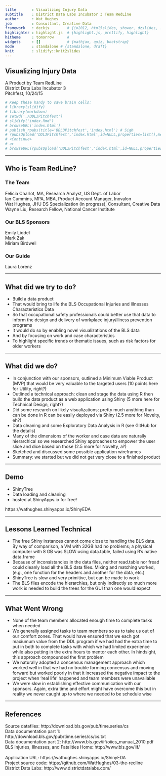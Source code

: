 ```yaml
---
title       : Visualizing Injury Data
subtitle    : District Data Labs Incubator 3 Team RedLine
author      : Wat Hughes
job         : Consultant, Creative Data
framework   : deckjs        # {io2012, html5slides, shower, dzslides, ...}
highlighter : highlight.js  # {highlight.js, prettify, highlight}
hitheme     : tomorrow      # 
widgets     : []            # {mathjax, quiz, bootstrap}
mode        : standalone # {standalone, draft}
knit        : slidify::knit2slides
---
```


## Visualizing Injury Data

A Product by Team RedLine
<br>
District Data Labs Incubator 3
<br>
Pitchfest, 10/24/15

```r
# Keep these handy to save brain cells:
# library(slidify)
# library(markdown)
# setwd('./DDL3Pitchfest')
# slidify('index.Rmd')
# browseURL('index.html')
# publish_rpubs(title='DDL3Pitchfest','index.html') # Sigh
# rpubsUpload('DDL3Pitchfest','index.html',id=NULL,properties=list(),method=getOption('rpubs.upload.method','internal'))
# <Continue>
# or
# browseURL(rpubsUpload('DDL3Pitchfest','index.html',id=NULL,properties=list(),method=getOption('rpubs.upload.method','internal'))$continueUrl)
```


---


## Who is Team RedLine?

<h3>The Team</h3>
Felicia Charlot, MA, Research Analyst, US Dept. of Labor
<br>
Ian Cummins, MPA, MBA, Product Account Manager, Inovalon
<br>
Wat Hughes, JHU DS Specialization (in progress), Consultant, Creative Data
<br>
Wayne Liu, Research Fellow, National Cancer Institute
<h3>Our BLS Sponsors</h3>
Emily Liddel
<br>
Mark Zak
<br>
Miriam Birdwell
<h3>Our Guide</h3>
Laura Lorenz

---


## What did we try to do?


- Build a data product
<br>
- That would bring to life the BLS Occupational Injuries and Illnesses Characteristics Data
<br>
- So that occupational safety professionals could better use that data to inform the design and delivery of workplace injury/illness prevention programs
<br>
- It would do so by enabling novel visualizations of the BLS data
<br>
- And by focusing on work and case characteristics
<br>
- To highlight specific trends or thematic issues, such as risk factors for older workers


---


## What did we do?

- In conjunction with our sponsors, outlined a Minimum Viable Product (MVP) that would be very valuable to the targeted users (10 points here for Utility, right?)
<br>
- Outlined a technical approach: clean and stage the data using R then build the data product as a web application using Shiny (5 more here for Technical Design, right?)
<br>
- Did some research on likely visualizations; pretty much anything than can be done in R can be easily deployed via Shiny (2.5 more for Novelty, eh?)
<br>
- Data cleaning and some Exploratory Data Analysis in R (see GitHub for the details)
<br>
- Many of the dimensions of the worker and case data are naturally hierarchical so we researched Shiny approaches to empower the user slice and dice based on those (2.5 more for Novelty, a?)
<br>
- Sketched and discussed some possible application wireframes
<br>
- Summary: we started but we did not get very close to a finished product


---


## Demo

- ShinyTree
<br>
- Data loading and cleaning
<br>
- hosted at ShinyApps.io for free!

https://wathughes.shinyapps.io/ShinyEDA


---


## Lessons Learned Technical

- The free Shiny instances cannot come close to handling the BLS data. By way of comparison, a VM with 32GB had no problems; a physical computer with 8 GB was SLOW using data.table, failed using R's native data.frame
<br>
- Because of inconsistancies in the data files, neither read.table nor fread could cleanly load all the BLS data files. Mixing and matching worked, (e.g., one function for the headers and another for the data, etc.)
<br>
- ShinyTree is slow and very primitive, but can be made to work
<br>
- The BLS files encode the hierarchies, but only indirectly so much more work is needed to build the trees for the GUI than one would expect


---


## What Went Wrong

- None of the team members allocated enough time to complete tasks when needed
<br>
- We generally assigned tasks to team members so as to take us out of our comfort zones. That would have ensured that we each got maxiumum value from the DDL program if we had had the extra time to put in both to complete tasks with which we had limited experience while also putting in the extra hours to mentor each other. In hindsight, this approach compounded the first problem
<br>
- We naturally adopted a concensus management approach which worked well in that we had no trouble forming concensus and moving forward but worked poorly in that it increased the negative impact to the project when 'real life' happened and team members were unavailable
<br>
- We were slow in establishing effective communication with our sponsors. Again, extra time and effort might have overcome this but in reality we never caught up to where we needed to be schedule wise

--- 


## References

Source datafiles: http://download.bls.gov/pub/time.series/cs
<br>
Data documentation part 1: http://download.bls.gov/pub/time.series/cs/cs.txt 
<br>
Data documentation part 2: http://www.bls.gov/iif/oiics_manual_2010.pdf
<br>
BLS Injuries, Illnesses, and Fatalities Home: http://www.bls.gov/iif/
<br>
<br>
Application URL: https://wathughes.shinyapps.io/ShinyEDA
<br>
Project source code: https://github.com/WatHughes/03-the-redline
<br>
District Data Labs: http://www.districtdatalabs.com/

